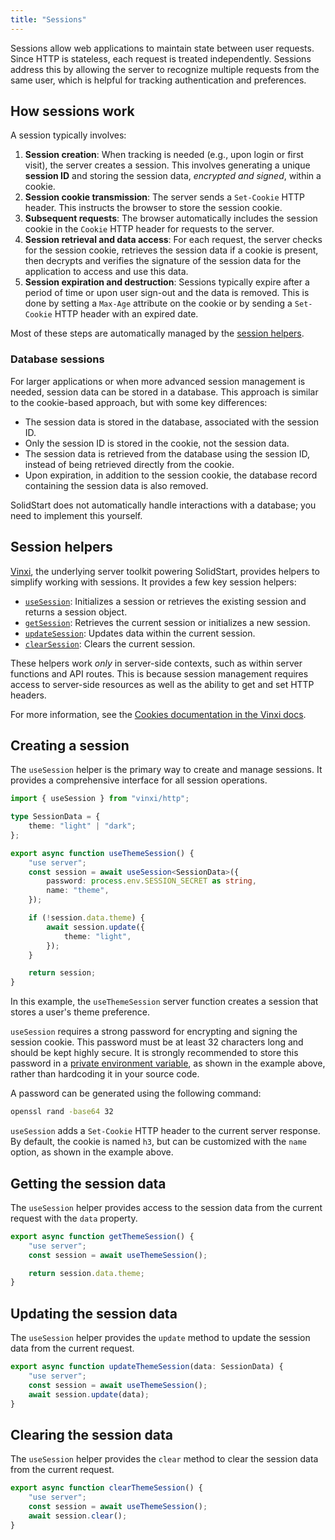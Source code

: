 ```yaml
---
title: "Sessions"
---
```


Sessions allow web applications to maintain state between user requests.
Since HTTP is stateless, each request is treated independently.
Sessions address this by allowing the server to recognize multiple requests from the same user, which is helpful for tracking authentication and preferences.

## How sessions work

A session typically involves:

1. **Session creation**: When tracking is needed (e.g., upon login or first visit), the server creates a session.
   This involves generating a unique **session ID** and storing the session data, _encrypted and signed_, within a cookie.
2. **Session cookie transmission**: The server sends a `Set-Cookie` HTTP header.
   This instructs the browser to store the session cookie.
3. **Subsequent requests**: The browser automatically includes the session cookie in the `Cookie` HTTP header for requests to the server.
4. **Session retrieval and data access**: For each request, the server checks for the session cookie, retrieves the session data if a cookie is present, then decrypts and verifies the signature of the session data for the application to access and use this data.
5. **Session expiration and destruction**: Sessions typically expire after a period of time or upon user sign-out and the data is removed.
   This is done by setting a `Max-Age` attribute on the cookie or by sending a `Set-Cookie` HTTP header with an expired date.

Most of these steps are automatically managed by the [session helpers](#session-helpers).

### Database sessions

For larger applications or when more advanced session management is needed, session data can be stored in a database.
This approach is similar to the cookie-based approach, but with some key differences:

- The session data is stored in the database, associated with the session ID.
- Only the session ID is stored in the cookie, not the session data.
- The session data is retrieved from the database using the session ID, instead of being retrieved directly from the cookie.
- Upon expiration, in addition to the session cookie, the database record containing the session data is also removed.

SolidStart does not automatically handle interactions with a database; you need to implement this yourself.

## Session helpers

[Vinxi](https://vinxi.vercel.app), the underlying server toolkit powering SolidStart, provides helpers to simplify working with sessions.
It provides a few key session helpers:

- [`useSession`](https://vinxi.vercel.app/api/server/session.html#usesession): Initializes a session or retrieves the existing session and returns a session object.
- [`getSession`](https://vinxi.vercel.app/api/server/session.html#getsession): Retrieves the current session or initializes a new session.
- [`updateSession`](https://vinxi.vercel.app/api/server/session.html#updatesession): Updates data within the current session.
- [`clearSession`](https://vinxi.vercel.app/api/server/session.html#clearsession): Clears the current session.

These helpers work _only_ in server-side contexts, such as within server functions and API routes.
This is because session management requires access to server-side resources as well as the ability to get and set HTTP headers.

For more information, see the [Cookies documentation in the Vinxi docs](https://vinxi.vercel.app/api/server/session.html).

## Creating a session

The `useSession` helper is the primary way to create and manage sessions.
It provides a comprehensive interface for all session operations.

```ts title="src/lib/session.ts"
import { useSession } from "vinxi/http";

type SessionData = {
	theme: "light" | "dark";
};

export async function useThemeSession() {
	"use server";
	const session = await useSession<SessionData>({
		password: process.env.SESSION_SECRET as string,
		name: "theme",
	});

	if (!session.data.theme) {
		await session.update({
			theme: "light",
		});
	}

	return session;
}
```

In this example, the `useThemeSession` server function creates a session that stores a user's theme preference.

`useSession` requires a strong password for encrypting and signing the session cookie.
This password must be at least 32 characters long and should be kept highly secure.
It is strongly recommended to store this password in a [private environment variable](/configuration/environment-variables#private-environment-variables), as shown in the example above, rather than hardcoding it in your source code.

A password can be generated using the following command:

```sh frame="none"
openssl rand -base64 32
```

`useSession` adds a `Set-Cookie` HTTP header to the current server response.
By default, the cookie is named `h3`, but can be customized with the `name` option, as shown in the example above.

## Getting the session data

The `useSession` helper provides access to the session data from the current request with the `data` property.

```ts title="src/lib/session.ts"
export async function getThemeSession() {
	"use server";
	const session = await useThemeSession();

	return session.data.theme;
}
```

## Updating the session data

The `useSession` helper provides the `update` method to update the session data from the current request.

```ts title="src/lib/session.ts"
export async function updateThemeSession(data: SessionData) {
	"use server";
	const session = await useThemeSession();
	await session.update(data);
}
```

## Clearing the session data

The `useSession` helper provides the `clear` method to clear the session data from the current request.

```ts title="src/lib/session.ts"
export async function clearThemeSession() {
	"use server";
	const session = await useThemeSession();
	await session.clear();
}
```
